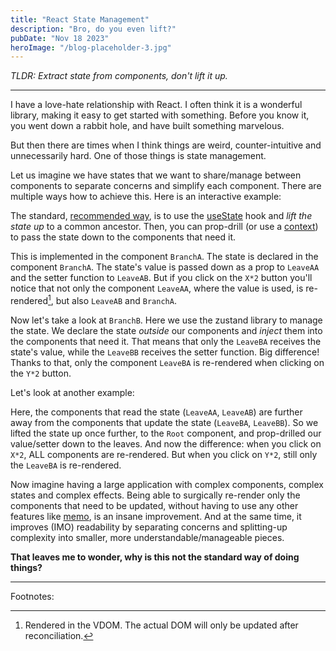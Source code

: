 ```yaml
---
title: "React State Management"
description: "Bro, do you even lift?"
pubDate: "Nov 18 2023"
heroImage: "/blog-placeholder-3.jpg"
---
```



_TLDR: Extract state from components, don't lift it up._

<hr />

I have a love-hate relationship with React.
I often think it is a wonderful library, making it easy to get started with something.
Before you know it, you went down a rabbit hole, and have built something marvelous.

But then there are times when I think things are weird, counter-intuitive and unnecessarily hard.
One of those things is state management.

Let us imagine we have states that we want to share/manage between components to separate concerns
and simplify each component. There are multiple ways how to achieve this.
Here is an interactive example:

<Example1 client:load />

The standard, <a href="https://react.dev/learn/sharing-state-between-components" target="_blank"> recommended way</a>,
is to use the <a href="https://react.dev/reference/react/useState" target="_blank"> useState</a>
hook and _lift the state up_ to a common ancestor. Then, you can prop-drill (or use a <a href="https://react.dev/reference/react/useContext" target="_blank"> context</a>)
to pass the state down to the components that need it.

This is implemented in the component `BranchA`.
The state is declared in the component `BranchA`.
The state's value is passed down as a prop to `LeaveAA` and the setter function to `LeaveAB`.
But if you click on the `X*2` button you'll notice that not only the component `LeaveAA`,
where the value is used, is re-rendered[^1], but also `LeaveAB` and `BranchA`.

[^1]: Rendered in the VDOM. The actual DOM will only be updated after reconciliation.

Now let's take a look at `BranchB`.
Here we use the zustand library to manage the state.
We declare the state _outside_ our components and _inject_ them into the components that need it.
That means that only the `LeaveBA` receives the state's value, while the `LeaveBB` receives the setter function.
Big difference! Thanks to that, only the component `LeaveBA` is re-rendered when clicking on the `Y*2` button.

Let's look at another example:

<Example2 client:load />

Here, the components that read the state (`LeaveAA`, `LeaveAB`) are further away from the components that update the state
(`LeaveBA`, `LeaveBB`).
So we lifted the state up once further, to the `Root` component, and prop-drilled our value/setter down to the leaves.
And now the difference: when you click on `X*2`, ALL components are re-rendered.
But when you click on `Y*2`, still only the `LeaveBA` is re-rendered.

Now imagine having a large application with complex components, complex states and complex effects.
Being able to surgically re-render only the components that need to be updated, without having to use
any other features like <a href="https://react.dev/reference/react/memo" target="_blank">memo</a>,
is an insane improvement. And at the same time, it improves (IMO) readability by separating concerns and splitting-up
complexity into smaller, more understandable/manageable pieces.

<b>
  That leaves me to wonder, why is this not the standard way of doing things?
</b>

<hr />

Footnotes:
